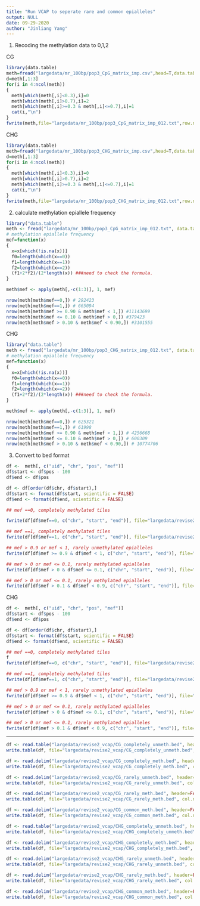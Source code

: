 ```yaml
---
title: "Run VCAP to seperate rare and common epialleles"
output: NULL
date: 09-29-2020
author: "Jinliang Yang"
---
```



1. Recoding the methylation data to 0,1,2

CG
```r
library(data.table)
meth=fread("largedata/mr_100bp/pop3_CpG_matrix_imp.csv",head=T,data.table=F)
d=meth[,1:3]
for(i in 4:ncol(meth))
{
  meth[which(meth[,i]<0.3),i]=0
  meth[which(meth[,i]>0.7),i]=2
  meth[which(meth[,i]>=0.3 & meth[,i]<=0.7),i]=1
  cat(i,"\n")
}
fwrite(meth,file="largedata/mr_100bp/pop3_CpG_matrix_imp_012.txt",row.names = F,col.names = T,sep="\t",quote=F)
```

CHG
```r
library(data.table)
meth=fread("largedata/mr_100bp/pop3_CHG_matrix_imp.csv",head=T,data.table=F)
d=meth[,1:3]
for(i in 4:ncol(meth))
{
  meth[which(meth[,i]<0.3),i]=0
  meth[which(meth[,i]>0.7),i]=2
  meth[which(meth[,i]>=0.3 & meth[,i]<=0.7),i]=1
  cat(i,"\n")
}
fwrite(meth,file="largedata/mr_100bp/pop3_CHG_matrix_imp_012.txt",row.names = F,col.names = T,sep="\t",quote=F)
```

2. calculate methylation epiallele frequency

```r
library("data.table")
meth <- fread("largedata/mr_100bp/pop3_CpG_matrix_imp_012.txt", data.table=FALSE)
# methylation epiallele frequency
mef=function(x)
{
  x=x[which(!is.na(x))]
  f0=length(which(x==0))
  f1=length(which(x==1))
  f2=length(which(x==2))
  (f1+2*f2)/(2*length(x)) ###need to check the formula.
}

meth$mef <- apply(meth[,-c(1:3)], 1, mef)

nrow(meth[meth$mef==0,]) # 292423
nrow(meth[meth$mef==1,]) # 665094
nrow(meth[meth$mef >= 0.90 & meth$mef < 1,]) #11143699
nrow(meth[meth$mef <= 0.10 & meth$mef > 0,]) #379423
nrow(meth[meth$mef > 0.10 & meth$mef < 0.90,]) #3101555
```


CHG

```r
library("data.table")
meth <- fread("largedata/mr_100bp/pop3_CHG_matrix_imp_012.txt", data.table=FALSE)
# methylation epiallele frequency
mef=function(x)
{
  x=x[which(!is.na(x))]
  f0=length(which(x==0))
  f1=length(which(x==1))
  f2=length(which(x==2))
  (f1+2*f2)/(2*length(x)) ###need to check the formula.
}

meth$mef <- apply(meth[,-c(1:3)], 1, mef)

nrow(meth[meth$mef==0,]) # 625321
nrow(meth[meth$mef==1,]) # 61998
nrow(meth[meth$mef >= 0.90 & meth$mef < 1,]) # 4256668
nrow(meth[meth$mef <= 0.10 & meth$mef > 0,]) # 600309
nrow(meth[meth$mef > 0.10 & meth$mef < 0.90,]) # 10774706
```


3. Convert to bed format

```r

df <-  meth[, c("uid", "chr", "pos", "mef")]
df$start <- df$pos - 100
df$end <- df$pos

df <- df[order(df$chr, df$start),]
df$start <- format(df$start, scientific = FALSE)
df$end <- format(df$end, scientific = FALSE)

## mef ==0, completely methylated tiles

fwrite(df[df$mef==0, c("chr", "start", "end")], file="largedata/revise2_vcap/CG_completely_unmeth.bed", row.names = F, col.names = F, sep="\t", quote=F)

## mef ==1, completely methylated tiles
fwrite(df[df$mef==1, c("chr", "start", "end")], file="largedata/revise2_vcap/CG_completely_meth.bed", row.names = F, col.names = F, sep="\t", quote=F)

## mef > 0.9 or mef < 1, rarely unmethylated epialleles
fwrite(df[df$mef >= 0.9 & df$mef < 1, c("chr", "start", "end")], file="largedata/revise2_vcap/CG_rarely_unmeth.bed", row.names = F, col.names = F, sep="\t", quote=F)

## mef > 0 or mef <= 0.1, rarely methylated epialleles
fwrite(df[df$mef > 0 & df$mef <= 0.1, c("chr", "start", "end")], file="largedata/revise2_vcap/CG_rarely_meth.bed", row.names = F, col.names = F, sep="\t", quote=F)

## mef > 0 or mef <= 0.1, rarely methylated epialleles
fwrite(df[df$mef > 0.1 & df$mef < 0.9, c("chr", "start", "end")], file="largedata/revise2_vcap/CG_common_meth.bed", row.names = F, col.names = F, sep="\t", quote=F)

```

CHG

```r

df <-  meth[, c("uid", "chr", "pos", "mef")]
df$start <- df$pos - 100
df$end <- df$pos

df <- df[order(df$chr, df$start),]
df$start <- format(df$start, scientific = FALSE)
df$end <- format(df$end, scientific = FALSE)

## mef ==0, completely methylated tiles
f
fwrite(df[df$mef==0, c("chr", "start", "end")], file="largedata/revise2_vcap/CHG_completely_unmeth.bed", row.names = F, col.names = F, sep="\t", quote=F)

## mef ==1, completely methylated tiles
fwrite(df[df$mef==1, c("chr", "start", "end")], file="largedata/revise2_vcap/CHG_completely_meth.bed", row.names = F, col.names = F, sep="\t", quote=F)

## mef > 0.9 or mef < 1, rarely unmethylated epialleles
fwrite(df[df$mef >= 0.9 & df$mef < 1, c("chr", "start", "end")], file="largedata/revise2_vcap/CHG_rarely_unmeth.bed", row.names = F, col.names = F, sep="\t", quote=F)

## mef > 0 or mef <= 0.1, rarely methylated epialleles
fwrite(df[df$mef > 0 & df$mef <= 0.1, c("chr", "start", "end")], file="largedata/revise2_vcap/CHG_rarely_meth.bed", row.names = F, col.names = F, sep="\t", quote=F)

## mef > 0 or mef <= 0.1, rarely methylated epialleles
fwrite(df[df$mef > 0.1 & df$mef < 0.9, c("chr", "start", "end")], file="largedata/revise2_vcap/CHG_common_meth.bed", row.names = F, col.names = F, sep="\t", quote=F)

```


----------------

```r
df <- read.table("largedata/revise2_vcap/CG_completely_unmeth.bed", header=FALSE)
write.table(df, file="largedata/revise2_vcap/CG_completely_unmeth.bed", col.names = F, sep="\t", quote=F)

df <- read.delim("largedata/revise2_vcap/CG_completely_meth.bed", header=FALSE)
write.table(df, file="largedata/revise2_vcap/CG_completely_meth.bed", col.names = F, sep="\t", quote=F)

df <- read.delim("largedata/revise2_vcap/CG_rarely_unmeth.bed", header=FALSE)
write.table(df, file="largedata/revise2_vcap/CG_rarely_unmeth.bed", col.names = F, sep="\t", quote=F)

df <- read.delim("largedata/revise2_vcap/CG_rarely_meth.bed", header=FALSE)
write.table(df, file="largedata/revise2_vcap/CG_rarely_meth.bed", col.names = F, sep="\t", quote=F)

df <- read.delim("largedata/revise2_vcap/CG_common_meth.bed", header=FALSE)
write.table(df, file="largedata/revise2_vcap/CG_common_meth.bed", col.names = F, sep="\t", quote=F)

```

```r
df <- read.table("largedata/revise2_vcap/CHG_completely_unmeth.bed", header=FALSE)
write.table(df, file="largedata/revise2_vcap/CHG_completely_unmeth.bed", col.names = F, sep="\t", quote=F)

df <- read.delim("largedata/revise2_vcap/CHG_completely_meth.bed", header=FALSE)
write.table(df, file="largedata/revise2_vcap/CHG_completely_meth.bed", col.names = F, sep="\t", quote=F)

df <- read.delim("largedata/revise2_vcap/CHG_rarely_unmeth.bed", header=FALSE)
write.table(df, file="largedata/revise2_vcap/CHG_rarely_unmeth.bed", col.names = F, sep="\t", quote=F)

df <- read.delim("largedata/revise2_vcap/CHG_rarely_meth.bed", header=FALSE)
write.table(df, file="largedata/revise2_vcap/CHG_rarely_meth.bed", col.names = F, sep="\t", quote=F)

df <- read.delim("largedata/revise2_vcap/CHG_common_meth.bed", header=FALSE)
write.table(df, file="largedata/revise2_vcap/CHG_common_meth.bed", col.names = F, sep="\t", quote=F)

```